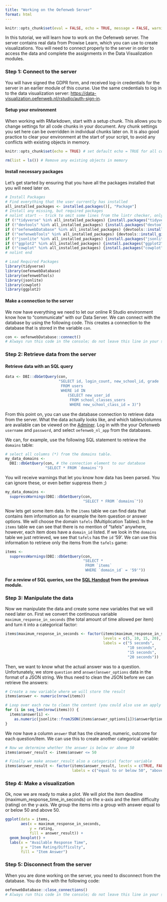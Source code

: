 ```yaml
---
title: "Working on the Oefenweb Server"
format: html
---
```


```r
knitr::opts_chunk$set(eval = FALSE, echo = TRUE, message = FALSE, warning = FALSE)
```


In this tutorial, we will learn how to work on the Oefenweb server. The server contains real data from Prowise Learn, which you can use to create visualizations.
You will need to connect properly to the server in order to access the data and complete the assignments in the Data Visualization modules. 

### Step 1: Connect to the server
You will have signed the GDPR form, and received log-in credentials for the server in an earlier module of this course. 
Use the same credentials to log in to the data visualization server:  [https://data-visualization.oefenweb.nl/rstudio/auth-sign-in](https://data-visualization.oefenweb.nl/rstudio/auth-sign-in). 

#### Setup your environment
When working with RMarkdown, start with a setup chunk. This allows you to change settings for all code chunks in your document. Any chunk settings you set here can be overridden in individual chunks later on. 
It is also good practice to clear your environment at the start of your script, to avoid any conflicts with existing objects in memory.

```r

knitr::opts_chunk$set(echo = TRUE) # set default echo = TRUE for all code blocks

rm(list = ls()) # Remove any existing objects in memory
```

#### Install necessary packages
Let's get started by ensuring that you have all the packages installed that you will need later on.

```r
# Install Packages
# Find everything that the user currently has installed
all_installed_packages <- installed.packages()[, "Package"]
# Install any missing, but required packages
# nolint start -- trick to omit some lines from the lintr checker, only if you have a good reason!
if (!"tidyverse" %in% all_installed_packages) {install.packages("tidyverse")}
if (!"devtools" %in% all_installed_packages) {install.packages("devtools")}
if (!"oefenwebDatabase" %in% all_installed_packages) {devtools::install_github(repo = "Oefenweb/r-database")}
if (!"oefenwebTools" %in% all_installed_packages) {devtools::install_github(repo = "Oefenweb/r-tools")}
if (!"jsonlite" %in% all_installed_packages) {install.packages("jsonlite")}
if (!"ggplot2" %in% all_installed_packages) {install.packages("ggplot2")}
if (!"cowplot" %in% all_installed_packages) {install.packages("cowplot")}
# nolint end

# Load Required Packages
library(tidyverse)
library(oefenwebDatabase)
library(oefenwebTools)
library(jsonlite)
library(cowplot)
library(ggplot2)
```

#### Make a connection to the server
We now have everything we need to let our online R Studio environment know how to "communicate" with our Data Server. We can connect with the database by using the following code. This creates a connection to the database that is stored in the variable `con`.

```r
con <- oefenwebDatabase::connect()
# Always run this code in the console; do not leave this line in your script!
```

### Step 2: Retrieve data from the server
#### Retrieve data with an SQL query
```r
data <- DBI::dbGetQuery(con,
                        "SELECT id, login_count, new_school_id, grade
                         FROM users
                         WHERE id IN
                            (SELECT new_user_id 
                             FROM school_classes_users 
                             WHERE new_school_class_id = 3)")
```

From this point on, you can use the database connection to retrieve data from the server. What the data actually looks like, and which tables/columns are available can be viewed on the [Adminer](https://data-visualization.oefenweb.nl/adminer.php?server=127.0.2.1). Log in with the your Oefenweb `username` and `password`, and select `oefenweb_nl_app` from the databases.

We can, for example, use the following SQL statement to retrieve the `domains` table:

```r
# select all columns (*) from the domains table.
my_data_domains <-
  DBI::dbGetQuery(con, # the connection element to our database
                  "SELECT * FROM `domains`")
```

You will receive warnings that let you know how data has been parsed. You can ignore these, or even better suppress them ;)

```r
my_data_domains <-
  suppressWarnings(DBI::dbGetQuery(con,
                                   "SELECT * FROM `domains`"))
```

Now lets get some item data. In the `items` table we can find data that contains item information as for example the item question or answer options. We will choose the domain `tafels` (Multiplication Tables). In the `items` table we can see that there is no mention of "tafels" anywhere, however, each item does have a `domain_id` listed. If we look in the `domains` table we just retrieved, we see that `tafels` has the `id` '59'. We can use this information to retrieve only the items from the `tafels` game:

```r
items <-
  suppressWarnings(DBI::dbGetQuery(con,
                                   "SELECT *
                                    FROM `items`
                                    WHERE `domain_id` = '59'"))
```

**For a review of SQL queries, see the [SQL Handout](https://surfdrive.surf.nl/files/index.php/s/S9q2WQ5aY4d1UVP) from the previous module.**

### Step 3: Manipulate the data

Now we manipulate the data and create some new variables that we will need later on. First we convert the continuous variable `maximum_response_in_seconds` (the total amount of time allowed per item) and turn it into a categorical factor:

```r
items$maximum_response_in_seconds <- factor(items$maximum_response_in_seconds,
                                            levels = c(5, 10, 15, 20),
                                            labels = c("5 seconds",
                                                       "10 seconds",
                                                       "15 seconds",
                                                       "20 seconds"))
```

Then, we want to know what the actual answer was to a question. Unfortunately, we store `question` and `answer`/`answer_options` data in the format of a JSON string. We thus need to clean the JSON before we can retrieve the answers:

```r
# Create a new variable where we will store the result
items$answer <- numeric(nrow(items))

# Loop over each row to clean the content (you could also use an apply function)
for (i in seq_len(nrow(items))) {
  items$answer[i] <-
    as.numeric(jsonlite::fromJSON(items$answer_options[i])$answerOptions)
}
```

We now have a column `answer` that has the cleaned, numeric, outcome for each question/item. We can use this to create another categorical variable:

```r
# Now we determine whether the answer is below or above 50
items$answer_result <- items$answer <= 50

# Finally we make answer_result also a categorical factor variable
items$answer_result <- factor(items$answer_result, levels = c(TRUE, FALSE),
                              labels = c("equal to or below 50", "above 50"))
```

### Step 4: Make a visualization
Ok, now we are ready to make a plot. We will plot the item deadline (maximum_response_time_in_seconds) on the x-axis and the item difficulty (rating) on the y-axis. We group the items into a group with answer equal to or below 50 and above 50.

```r
ggplot(data = items,
       aes(x = maximum_response_in_seconds,
           y = rating,
           fill = answer_result)) +
  geom_boxplot() +
  labs(x = "Available Response Time",
       y = "Item Rating/Difficulty",
       fill = "Item Answer")
```

### Step 5: Disconnect from the server
When you are done working on the server, you need to disconnect from the database. You do this with the following code:

```r
oefenwebDatabase::close_connections()
# Always run this code in the console; do not leave this line in your script!
```

